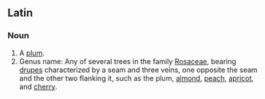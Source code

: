 ==Latin==
===Noun===
#A [[plum]].
#Genus name: Any of several trees in the family [[Rosaceae]], bearing [[drupe]]s characterized by a seam and three veins, one opposite the seam and the other two flanking it, such as the plum, [[almond]], [[peach]], [[apricot]], and [[cherry]].